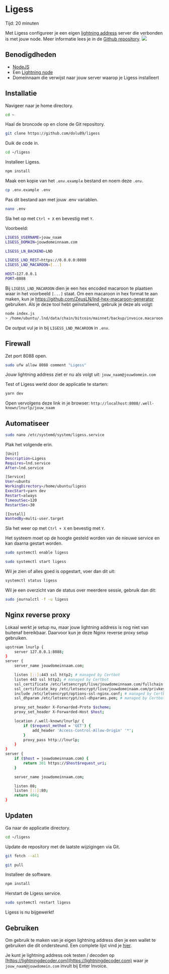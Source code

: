 
# Ligess

<Callout emoji="&#x2139;">
	Tijd: 20 minuten
</Callout>

Met Ligess configureer je een eigen [lightning address](https://lightningaddress.com/) server die verbonden is met jouw node. Meer informatie lees je in de [Github repository](https://github.com/Dolu89/ligess).
![](https://i.imgur.com/DIV5q8q.png)

## Benodigdheden

* [NodeJS](/nl/raspberry-pi/common-dependencies#nodejs)
* Een [Lightning node](/nl/lightning/installation)
* Domeinnaam die verwijst naar jouw server waarop je Ligess installeert

## Installatie

Navigeer naar je home directory.
```bash
cd ~
```

Haal de broncode op en clone de Git repository.
```bash
git clone https://github.com/dolu89/ligess
```

Duik de code in.
```bash
cd ~/ligess
```

Installeer Ligess.
```bash
npm install
```

Maak een kopie van het `.env.example` bestand en noem deze `.env`.
```bash
cp .env.example .env
```

Pas dit bestand aan met jouw .env variablen.
```bash
nano .env
```
Sla het op met `Ctrl + X` en bevestig met `Y`.

Voorbeeld:

```bash
LIGESS_USERNAME=jouw_naam
LIGESS_DOMAIN=jouwdomeinnaam.com

LIGESS_LN_BACKEND=LND

LIGESS_LND_REST=https://0.0.0.0:8080
LIGESS_LND_MACAROON=[...]

HOST=127.0.0.1
PORT=8088
```
Bij `LIGESS_LND_MACAROON` dien je een hex encoded macaroon te plaatsen waar in het voorbeeld `[...]` staat.
Om een macaroon in hex format te aan maken, kun je https://github.com/ZeusLN/lnd-hex-macaroon-generator gebruiken.
Als je deze tool hebt geïnstalleerd, gebruik je deze als volgt:
```bash
node index.js
> /home/ubuntu/.lnd/data/chain/bitcoin/mainnet/backup/invoice.macaroon
```

De output vul je in bij `LIGESS_LND_MACAROON` in `.env`.

## Firewall

Zet port 8088 open.

```bash
sudo ufw allow 8088 comment "Ligess"
```

Jouw lightning address ziet er nu als volgt uit: `jouw_naam@jouwdomein.com`

Test of Ligess werkt door de applicatie te starten:
```bash
yarn dev
```
Open vervolgens deze link in je browser:
`http://localhost:8088/.well-known/lnurlp/jouw_naam`

## Automatiseer

```bash
sudo nano /etc/systemd/system/ligess.service
```

Plak het volgende erin.
```bash
[Unit]
Description=Ligess
Requires=lnd.service
After=lnd.service

[Service]
User=ubuntu
WorkingDirectory=/home/ubuntu/ligess
ExecStart=yarn dev
Restart=always
TimeoutSec=120
RestartSec=30

[Install]
WantedBy=multi-user.target
```

Sla het weer op met `Ctrl + X` en bevestig met `Y`.

Het systeem moet op de hoogte gesteld worden van de nieuwe service en kan daarna gestart worden.

```bash
sudo systemctl enable ligess
```
```bash
sudo systemctl start ligess
```
Wil je zien of alles goed is opgestart, voer dan dit uit:

```bash
systemctl status ligess
```

Wil je een overzicht van de status over meerdere sessie, gebruik dan dit:
```bash
sudo journalctl -f -u ligess
```

## Nginx reverse proxy

Lokaal werkt je setup nu, maar jouw lightning address is nog niet van buitenaf bereikbaar. Daarvoor kun je deze Nginx reverse proxy setup gebruiken.

```bash
upstream lnurlp {
    server 127.0.0.1:8088;
}
server {
    server_name jouwdomeinnaam.com;

    listen [::]:443 ssl http2; # managed by Certbot
    listen 443 ssl http2; # managed by Certbot
    ssl_certificate /etc/letsencrypt/live/jouwdomeinnaam.com/fullchain.pem; # managed by Certbot
    ssl_certificate_key /etc/letsencrypt/live/jouwdomeinaam.com/privkey.pem; # managed by Certbot
    include /etc/letsencrypt/options-ssl-nginx.conf; # managed by Certbot
    ssl_dhparam /etc/letsencrypt/ssl-dhparams.pem; # managed by Certbot

    proxy_set_header X-Forwarded-Proto $scheme;
    proxy_set_header X-Forwarded-Host $host;

    location /.well-known/lnurlp/ {
        if ($request_method = 'GET') {
            add_header 'Access-Control-Allow-Origin' '*';
        }
        proxy_pass http://lnurlp;
    }
}
server {
    if ($host = jouwdomeinnaam.com) {
        return 301 https://$host$request_uri;
    }

    server_name jouwdomeinnaam.com;

    listen 80;
    listen [::]:80;
    return 404;
}
```

## Updaten

Ga naar de applicatie directory.

```bash
cd ~/ligess
```

Update de repository met de laatste wijzigingen via Git.

```bash
git fetch --all
```
```bash
git pull
```

Installeer de software.

```bash
npm install
```

Herstart de Ligess service.

```bash
sudo systemctl restart ligess
```

Ligess is nu bijgewerkt!

## Gebruiken

Om gebruik te maken van je eigen lightning address dien je een wallet te gebruiken die dit ondersteund. Een complete lijst vind je [hier](https://github.com/andrerfneves/lightning-address#wallets-supported).

Je kunt je lightning address ook testen / decoden op [https://lightningdecoder.com](https://lightningdecoder.com) waar je `jouw_naam@jouwdomein.com` invult bij Enter Invoice.